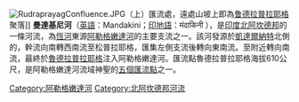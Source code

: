 [[File:RudraprayagConfluence.JPG|thumb]]（上）匯流處，遠處山坡上即為[[鲁德拉普拉耶格|鲁德拉普拉耶格]]聚落]]
'''曼達基尼河'''（[[英語|英語]]：Mandakini；[[印地語|印地語]]：मंदाकिनी {{IPA-hns|mənˈd̪aːkɪni|}}），是[[印度|印度]][[北阿坎德邦|北阿坎德邦]]的一條河流，為[[恆河|恆河]]東源[[阿勒格嫩達河|阿勒格嫩達河]]的主要支流之一。該河發源於[[凱達爾納特|凱達爾納特]]北側的{{link-en|裘拉巴里冰川|Chorabari Glacier}}，幹流向南轉西南流至松普拉耶格，匯集左側支流{{link-en|瓦蘇奇根加河|Vasukiganga River}}後轉向東南流。至{{link-en|烏奇馬特|Ukhimath}}附近轉向南流，最終於[[魯德拉普拉耶格|魯德拉普拉耶格]]注入阿勒格嫩達河。匯流點魯德拉普拉耶格海拔610公尺，是阿勒格嫩達河流域神聖的[[五個匯流點|五個匯流點]]之一。

[[Category:阿勒格嫩達河|Category:阿勒格嫩達河]]
[[Category:北阿坎德邦河流|Category:北阿坎德邦河流]]